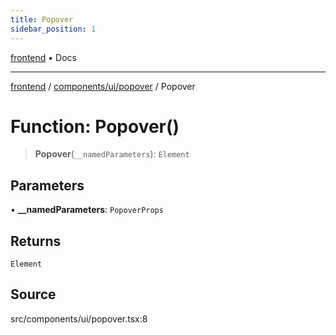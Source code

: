```yaml
---
title: Popover
sidebar_position: 1
---
```


[frontend](../../../..) • Docs

***

[frontend](../../../..) / [components/ui/popover](..) / Popover

# Function: Popover()

> **Popover**(`__namedParameters`): `Element`

## Parameters

• **\_\_namedParameters**: `PopoverProps`

## Returns

`Element`

## Source

src/components/ui/popover.tsx:8

